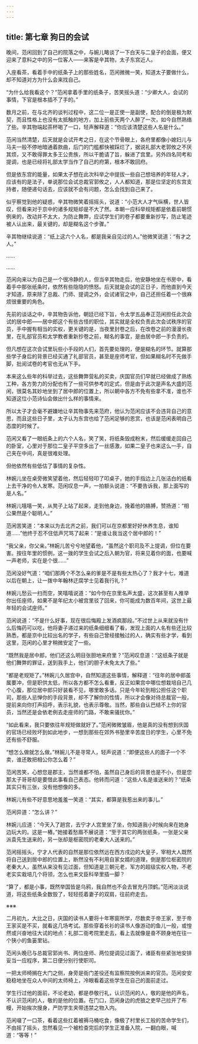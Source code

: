 ```yaml
---
---
---
```

title: 第七章 狗日的会试
---




晚间，范闲回到了自己的院落之中，与婉儿略谈了一下白天与二皇子的会面，便又迎来了意料之中的另一位客人——来客是辛其物，太子东宫近人。

入座看茶，看着手中的纸条子上的那些姓名，范闲微微一笑，知道太子要做什么，却不知道对方为什么会来找自己。

“为什么给我看这个？”范闲拿着手里的纸条子，苦笑摇头道：“少卿大人，会试的事情，下官是根本插不了手的。”

数月之前，在与北齐的谈判过程中，这二位一是正使一是副使，配合的倒是极为默契，而且性格上也没有太抵触的地方，加上前些天两个人醉了一次，如今自然熟络了些。辛其物端起茶杯喝了一口，轻声解释道：“你应该清楚这些人名是什么。”

范闲当然清楚，后天就是会试开考之日，在这个节骨眼上，各府里都像小媳妇儿与马夫一般不停地暗通着款曲，后门的门槛都快被踩烂了，据说礼部大老郭攸之不厌其烦，又不敢得罪太多王公贵族，所以干脆请了旨，躲进了宫里。另外四名同考和提调，也是已经将礼部太学当作了自己的府第，根本不敢回府。

但是依东宫的能量，如果太子想在此次科举之中提拔一些自己想培养的年轻人才，应该有的是法子，单说那位会试总裁官郭攸之，人人都知道，那是位坚定的东宫支持者，随便递句话去，应该就不会有问题，怎么会找到自己来了。

似乎察觉到他的疑惑，辛其物微笑着摇摇头，说道：“小范大人才气纵横，世人皆叹，但看来对于京中的诸多规矩却是不大了然。本朝一应科举规矩都是依着前朝惯例来的，改动并不太大，为防止舞弊，应试学生们的卷子都要重新抄写，防止笔迹被人认出来，最关键的，却是糊名这个步骤。”

辛其物继续说道：“纸上这六个人名，都是我亲自见过的人。”他微笑说道：“有才之人。”

……

……

范闲向来以为自己是一个很冷静的人，但当辛其物走后，他安静地坐在书房中，看着手中那张纸条时，依然有些隐隐的愤怒。后天就是会试的正日子，而他直到今天才知道，原来除了总裁、门师、提调之外，会试诸官之中，自己还担任着一个很麻烦很重要的角色。

先前的谈话之中，辛其物告诉他，朝廷已经下旨，令太学五品奉正范闲担任此次会试的居中郎——居中郎这个有些古怪的职位，其实就是全权负责此次会试秩序的官员，手中握有相当的实权，更关键的是，当夜里封卷之后，在改卷之前的漫漫长夜里，在礼部官员和太学教者重新抄卷之前，糊名的事宜，是由居中郎一手负责的。

但凡想在这次会试里玩些小手段的人们，首先要处理的，便是糊名的环节。就算那些学子身后的背景已经买通了礼部官员，甚至是座师考官，但如果糊名时不先做手脚，批阅试卷的考官也无从下手。

本来这么些年的科举过去，这些舞弊营私的买卖，庆国官员们早就已经做成了熟练工种，各方势力的分配也有了一些可供参考的定式，但是由于此次是声名大盛的范闲，很莫名其妙地坐到了居中郎的位置上，所以朝中各方不免有些拿不准，谁也不知道这位小范诗仙会做出什么样的事情来。

所以太子才会毫不避嫌地让辛其物事先来范府，他认为范闲应该不会违背自己的意思，而且这些日子里，太子认为东宫也给了范闲足够的恩赏，也该是范闲表明自己态度的时候了。

范闲又看了一眼纸条上的六个人名，笑了笑，将纸条毁成粉末，然后缓缓走回自己的卧室，心里对于那位二皇子平空多出了一丝感激，如果二皇子也来这么一手，自己夹在中间，真是很难处理。

但他依然有些低估了事情的复杂性。

林婉儿坐在桌旁微笑望着他，然后轻轻叩了叩桌子，她的手指边上几张洁白的纸看上去干净的令人发寒。范闲叹息一声，一拍额头说道：“不要告诉我，那上面写的是人名。”

林婉儿嘻嘻一笑，从凳子上站了起来，走到他身边，挽着他的胳膊，赞扬道：“相公果然是个聪明人。”

范闲苦笑道：“本来以为去北齐之前，我们可以在京都里好好休养生息，谁知道……”他终于忍不住低声咒骂了起来：“是谁让我当这个居中郎的！”

“我父亲，你父亲。”林婉儿苦兮兮地望着他，“虽然这个职司及不上提调，但位在要害。按往年里的惯例，这一拨的学生会试之后入朝为官，将来见着你的面，也要喊一声老师，实在是个很……”

范闲没好气道：“咱们那两个不怎么亲的爹是不是有些太热心了？我才十七，难道以后在朝上，让一拨中年翰林迂腐学士见着我行礼？”

林婉儿愁云一扫而空，笑嘻嘻说道：“如今你在京里名声太盛，这次甚至有人推举你出任座师，如果不是年纪太小被宫里驳了回来，你可能成为数百年间，这世上最年轻的会试座师。”

范闲说道：“不是什么好事，现在很后悔殿上发酒疯那段。”不过世上从来就没有什么后悔药可以吃，他将妻子递过来的纸条细细看了看，发现上面的人名有些还比较熟悉，都是京中比较出名的学子，有些自己曾经接触过的人，确实有些才学，看到这里，范闲的心里才稍微安定了一些。

“既然我是居中郎，他们还这么明目张胆地来府里？”范闲叹息道：“这纸条子就是他们舞弊的罪证，送到我手上，他们的胆子未免太大了些。”

“都是老规矩了。”林婉儿久居宫中，自然知道这些事情，解释道：“往年的居中郎虽属要冲，但是职供太低，所以各方都不怎么看重，反正如果宫中哪位想栽培自己几个心腹，那位居中郎只好装看不见，哪里敢多话。只是今年轮到相公担任这个职司，那些人忌惮你的手段背景，却不了解你的性情，所以才会像对待总裁官一般，提前来向你打声招呼，表示礼貌，也表示尊敬。当然，那些自认巴结不上你的官员，当然还是会依老例去走座师的门路，不敢来骚扰你。”

“如此看来，我只要依往年规矩做就好了。”范闲微微皱眉，他是真的没有想到庆国的官场已经败坏到如此地步，一想到那些在郊外书塾里辛苦度日的学生，心里不免还有些不舒服。

“想怎么做就怎么做。”林婉儿不是寻常人，轻声说道：“即便这些人的面子一个不卖，谁还敢把相公你怎么着？”

范闲苦笑，心想您是郡主，当然谁都不怕，虽然自己身后的背景也是不小，但是您那太子哥哥却是要借此事看自己表态。他转而问道：“这些人名是谁送来的？”纸条其实只有三张，没有他想像的多。

林婉儿有些不好意思地羞羞一笑道：“其实，都算是我惹出来的事儿。”

范闲异道：“怎么讲？”

林婉儿应道：“今天入了趟宫，去宁才人宫里坐了坐，你知道我小时候向来在她身边玩大的。这是一樁。”她接着愁眉不展说道：“至于其它的两张纸条，一张是父亲派袁先生送来的，另一张却是枢密院的老秦大人送来的。”

范闲摇摇头，宁才人代表的自然是那位依然远在西方戌边的大皇子，宰相大人既然将自己送到居中郎的位置上，断然没有不利用自家女婿的道理，倒是那位枢密院的老秦大人，虽然从来没有见过面，但知道是三朝元老，军方的超级实权人物，不老老实实栽培几个将领，怎么也来文臣科举里插一脚？

“算了，都是小事，既然举国皆是乌鸦，我自然也不会去冒充丹顶鹤。”范闲淡淡说道，将这些纸条全数毁了，轻轻揽着妻子的双肩，往前府走去。

※※※

二月初九，大比之日，庆国的读书人要将十年寒窗所学，尽数卖于帝王家，至于帝王家买是不买，就看这几场考试。那些穿着长衫的读书人像游动的鱼儿一般，或惶然或兴奋地往大试的地点：礼部二衙考院里走去，看上去就像是奋不顾身地在往一个狭小的鱼篓里钻。

范闲头晚已与总裁官郭尚书、两位座师、两位提调见过面了，诸臣有些紧张地安排妥当一应程序，第二日便分别行使职司。

一把太师椅搁在大门之侧，身旁是衙门差役还有监察院按例派来的官员。范闲安安稳稳地坐在众人中间的太师椅上，冷眼看着这些学生在自己的面前走过。

学生行过他的面前，不论老幼，都是恭敬行礼，认识范闲的人，敬的是他的声名，不认识范闲的人，敬的是他的位置。在门口，范闲身边的虎狼之吏早己拉开了布幔，开始挨次搜身，严防学生夹带违禁之物入内。

范闲啜了一口茶，看着这些扛着被褥马桶吃食，像极了村里长工般的苦命学生们，不由摇了摇头，忽然看见一个被检查完后的学生正准备入院，一翻白眼，喊道：“等等！”